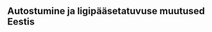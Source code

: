 ## Autostumine ja ligipääsetatuvuse muutused Eestis {#chapter24 .chapter_section .chapter2_section}
